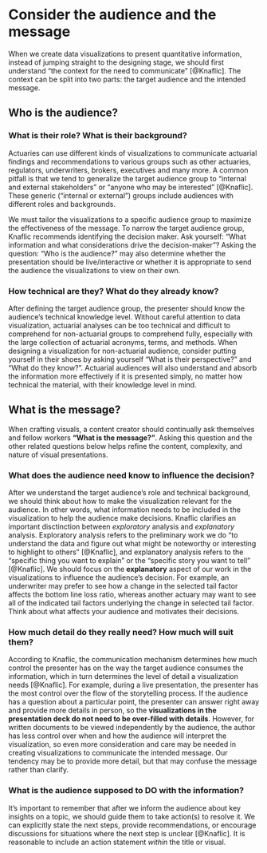 # Consider the audience and the message

When we create data visualizations to present quantitative information, instead of jumping straight to the designing stage, we should first understand "the context for the need to communicate" [@Knaflic]. The context can be split into two parts: the target audience and the intended message.

## Who is the audience?

### What is their role? What is their background?

Actuaries can use different kinds of visualizations to communicate actuarial findings and recommendations to various groups such as other actuaries, regulators, underwriters, brokers, executives and many more. A common pitfall is that we tend to generalize the target audience group to "internal and external stakeholders" or "anyone who may be interested" [@Knaflic]. These generic ("internal or external") groups include audiences with different roles and backgrounds. 

We must tailor the visualizations to a specific audience group to maximize the effectiveness of the message. To narrow the target audience group, Knaflic recommends identifying the decision maker. Ask yourself: "What information and what considerations drive the decision-maker"? Asking the question: "Who is the audience?" may also determine whether the presentation should be live/interactive or whether it is appropriate to send the audience the visualizations to view on their own.

### How technical are they? What do they already know?

After defining the target audience group, the presenter should know the audience's technical knowledge level. Without careful attention to data visualization, actuarial analyses can be too technical and difficult to comprehend for non-actuarial groups to comprehend fully, especially with the large collection of actuarial acronyms, terms, and methods. When designing a visualization for non-actuarial audience, consider putting yourself in their shoes by asking yourself "What is their perspective?" and "What do they know?". Actuarial audiences will also understand and absorb the information more effectively if it is presented simply, no matter how technical the material, with their knowledge level in mind.

## What is the message?

When crafting visuals, a content creator should continually ask themselves and fellow workers **"What is the message?"**. Asking this question and the other related questions below helps refine the content, complexity, and nature of visual presentations.

### What does the audience need know to influence the decision?

After we understand the target audience's role and technical background, we should think about how to make the visualization relevant for the audience. In other words, what information needs to be included in the visualization to help the audience make decisions. Knaflic clarifies an important disctinction between _exploratory_ analysis and _explanatory_ analysis. Exploratory analysis refers to the preliminary work we do "to understand the data and figure out what might be noteworthy or interesting to highlight to others" [@Knaflic], and explanatory analysis refers to the "specific thing you want to explain" or the "specific story you want to tell" [@Knaflic]. We should focus on the **explanatory** aspect of our work in the visualizations to influence the audience's decision. For example, an underwriter may prefer to see how a change in the selected tail factor affects the bottom line loss ratio, whereas another actuary may want to see all of the indicated tail factors underlying the change in selected tail factor. Think about what affects your audience and motivates their decisions.

### How much detail do they really need? How much will suit them?

According to Knaflic, the communication mechanism determines how much control the presenter has on the way the target audience consumes the information, which in turn determines the level of detail a visualization needs [@Knaflic]. For example, during a live presentation, the presenter has the most control over the flow of the storytelling process. If the audience has a question about a particular point, the presenter can answer right away and provide more details in person, so the **visualizations in the presentation deck do not need to be over-filled with details**. However, for written documents to be viewed independently by the audience, the author has less control over when and how the audience will interpret the visualization, so even more consideration and care may be needed in creating visualizations to communicate the intended message. Our tendency may be to provide more detail, but that may confuse the message rather than clarify.

### What is the audience supposed to DO with the information?

It's important to remember that after we inform the audience about key insights on a topic, we should guide them to take action(s) to resolve it. We can explicitly state the next steps, provide recommendations, or encourage discussions for situations where the next step is unclear [@Knaflic]. It is reasonable to include an action statement _within_ the title or visual.
